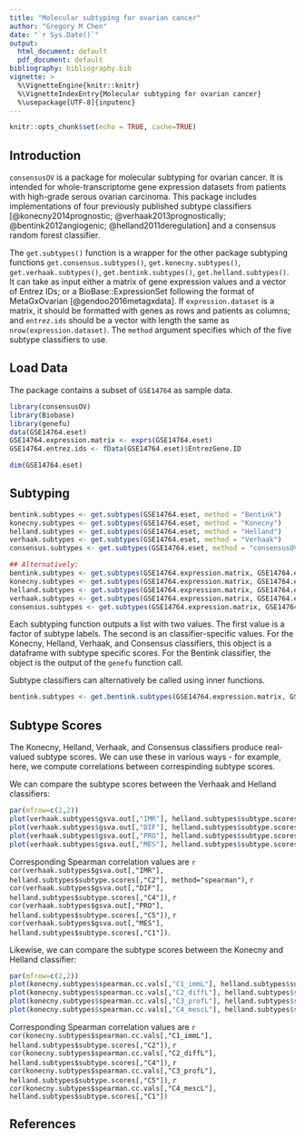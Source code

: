 ```yaml
---
title: "Molecular subtyping for ovarian cancer"
author: "Gregory M Chen"
date: "`r Sys.Date()`"
output:
  html_document: default
  pdf_document: default
bibliography: bibliography.bib
vignette: >
  %\VignetteEngine{knitr::knitr}
  %\VignetteIndexEntry{Molecular subtyping for ovarian cancer}
  %\usepackage[UTF-8]{inputenc}
---
```


```r
knitr::opts_chunk$set(echo = TRUE, cache=TRUE)
```

## Introduction

`consensusOV` is a package for molecular subtyping for ovarian cancer. It is intended for whole-transcriptome gene expression datasets from patients with high-grade serous ovarian carcinoma. This package includes implementations of four previously published subtype classifiers [@konecny2014prognostic; @verhaak2013prognostically; @bentink2012angiogenic; @helland2011deregulation] and a consensus random forest classifier.

The `get.subtypes()` function is a wrapper for the other package subtyping functions  `get.consensus.subtypes()`, `get.konecny.subtypes()`, `get.verhaak.subtypes()`,
`get.bentink.subtypes()`, `get.helland.subtypes()`. It can take as input either a matrix of gene expression values and a vector of Entrez IDs; or a BioBase::ExpressionSet following the format of MetaGxOvarian [@gendoo2016metagxdata]. If `expression.dataset` is a matrix, it should be formatted with genes as rows and patients as columns; and `entrez.ids` should be a vector with length the same as `nrow(expression.dataset)`. The `method` argument specifies which of the five subtype classifiers to use.

## Load Data

The package contains a subset of `GSE14764` as sample data.

```r
library(consensusOV)
library(Biobase)
library(genefu)
data(GSE14764.eset)
GSE14764.expression.matrix <- exprs(GSE14764.eset)
GSE14764.entrez.ids <- fData(GSE14764.eset)$EntrezGene.ID
```


```r
dim(GSE14764.eset)
```

## Subtyping

```r
bentink.subtypes <- get.subtypes(GSE14764.eset, method = "Bentink")
konecny.subtypes <- get.subtypes(GSE14764.eset, method = "Konecny")
helland.subtypes <- get.subtypes(GSE14764.eset, method = "Helland")
verhaak.subtypes <- get.subtypes(GSE14764.eset, method = "Verhaak")
consensus.subtypes <- get.subtypes(GSE14764.eset, method = "consensusOV")
```

```r
## Alternatively:
bentink.subtypes <- get.subtypes(GSE14764.expression.matrix, GSE14764.entrez.ids, method = "Bentink")
konecny.subtypes <- get.subtypes(GSE14764.expression.matrix, GSE14764.entrez.ids, method = "Konecny")
helland.subtypes <- get.subtypes(GSE14764.expression.matrix, GSE14764.entrez.ids, method = "Helland")
verhaak.subtypes <- get.subtypes(GSE14764.expression.matrix, GSE14764.entrez.ids, method = "Verhaak")
consensus.subtypes <- get.subtypes(GSE14764.expression.matrix, GSE14764.entrez.ids, method = "consensusOV")
```

Each subtyping function outputs a list with two values. The first value is a factor of subtype labels. The second is an classifier-specific values. For the Konecny, Helland, Verhaak, and Consensus classifiers, this object is a dataframe with subtype specific scores. For the Bentink classifier, the object is the output of the `genefu` function call. 

Subtype classifiers can alternatively be called using inner functions.

```r
bentink.subtypes <- get.bentink.subtypes(GSE14764.expression.matrix, GSE14764.entrez.ids)
```

## Subtype Scores

The Konecny, Helland, Verhaak, and Consensus classifiers produce real-valued subtype scores. We can use these in various ways - for example, here, we compute correlations between correspinding subtype scores.

We can compare the subtype scores between the Verhaak and Helland classifiers:

```r
par(mfrow=c(2,2))
plot(verhaak.subtypes$gsva.out[,"IMR"], helland.subtypes$subtype.scores[,"C2"], xlab="IMR", ylab="C2")
plot(verhaak.subtypes$gsva.out[,"DIF"], helland.subtypes$subtype.scores[,"C4"], xlab="DIF", ylab="C4")
plot(verhaak.subtypes$gsva.out[,"PRO"], helland.subtypes$subtype.scores[,"C5"], xlab="PRO", ylab="C5")
plot(verhaak.subtypes$gsva.out[,"MES"], helland.subtypes$subtype.scores[,"C1"], xlab="MES", ylab="C1")
```

Corresponding Spearman correlation values are `r cor(verhaak.subtypes$gsva.out[,"IMR"], helland.subtypes$subtype.scores[,"C2"], method="spearman")`, `r cor(verhaak.subtypes$gsva.out[,"DIF"], helland.subtypes$subtype.scores[,"C4"])`, `r cor(verhaak.subtypes$gsva.out[,"PRO"], helland.subtypes$subtype.scores[,"C5"])`, `r cor(verhaak.subtypes$gsva.out[,"MES"], helland.subtypes$subtype.scores[,"C1"])`.


Likewise, we can compare the subtype scores between the Konecny and Helland classifier:

```r
par(mfrow=c(2,2))
plot(konecny.subtypes$spearman.cc.vals[,"C1_immL"], helland.subtypes$subtype.scores[,"C2"], xlab="C1_immL", ylab="C2")
plot(konecny.subtypes$spearman.cc.vals[,"C2_diffL"], helland.subtypes$subtype.scores[,"C4"], xlab="C2_diffL", ylab="C4")
plot(konecny.subtypes$spearman.cc.vals[,"C3_profL"], helland.subtypes$subtype.scores[,"C5"], xlab="C3_profL", ylab="C5")
plot(konecny.subtypes$spearman.cc.vals[,"C4_mescL"], helland.subtypes$subtype.scores[,"C1"], xlab="C4_mescL", ylab="C1")
```

Corresponding Spearman correlation values are `r cor(konecny.subtypes$spearman.cc.vals[,"C1_immL"], helland.subtypes$subtype.scores[,"C2"])`, `r cor(konecny.subtypes$spearman.cc.vals[,"C2_diffL"], helland.subtypes$subtype.scores[,"C4"])`, `r cor(konecny.subtypes$spearman.cc.vals[,"C3_profL"], helland.subtypes$subtype.scores[,"C5"])`, `r cor(konecny.subtypes$spearman.cc.vals[,"C4_mescL"], helland.subtypes$subtype.scores[,"C1"])`

## References
